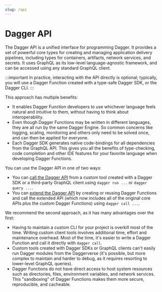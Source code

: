 ```yaml
---
slug: /api
---
```


# Dagger API

The Dagger API is a unified interface for programming Dagger. It provides a set of powerful core types for creating and managing application delivery pipelines, including types for containers, artifacts, network services, and secrets. It  uses GraphQL as its low-level language-agnostic framework, and can be accessed using any standard GraphQL client.

:::important
In practice, interacting with the API directly is optional; typically, you will use a Dagger Function created with a type-safe Dagger SDK, or the Dagger CLI.
:::

This approach has multiple benefits:

- It enables Dagger Function developers to use whichever language feels natural and intuitive to them, without having to think about interoperability.
- Even though Dagger Functions may be written in different languages, they are all run by the same Dagger Engine. So common concerns like logging, scaling, monitoring and others only need to be solved once, and can then be applied for everyone.
- Each Dagger SDK generates native code-bindings for all dependencies from the GraphQL API. This gives you all the benefits of type-checking, code completion and other IDE features for your favorite language when developing Dagger Functions.

You can use the Dagger API in one of two ways:

- You can [call the Dagger API](./calling.mdx) from a custom tool created with a Dagger SDK or a third-party GraphQL client using `dagger run ...` or `dagger query ...`.
- You can [extend the Dagger API](./extending.mdx) by creating or reusing Dagger Functions and call the extended API (which now includes all of the original core APIs _plus_ the custom Dagger Functions) using `dagger call ...`.

We recommend the second approach, as it has many advantages over the first:

- Having to maintain a custom CLI for your project is overkill most of the time. Writing custom client tools involves additional time, effort and maintenance overhead. Most of the time, it's easier to write a Dagger Function and call it directly with `dagger call`.
- Custom tools created with Dagger SDKs or GraphQL clients can't easily run Dagger modules from the Daggerverse (it's possible, but more complex to maintain and harder to debug, as it requires resorting to lower-level GraphQL queries).
- Dagger Functions do not have direct access to host system resources such as directories, files, environment variables, and network services. This "sandboxing" of Dagger Functions makes them more secure,  reproducible, and cacheable.
